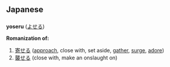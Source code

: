 == Japanese ==

=== {{Romaji}} ===
'''yoseru''' ([[よせる]])

'''Romanization of:'''
# [[寄せる]] ([[approach]], close with, set aside, [[gather]], [[surge]], [[adore]])
# [[襲せる]] (close with, make an onslaught on)